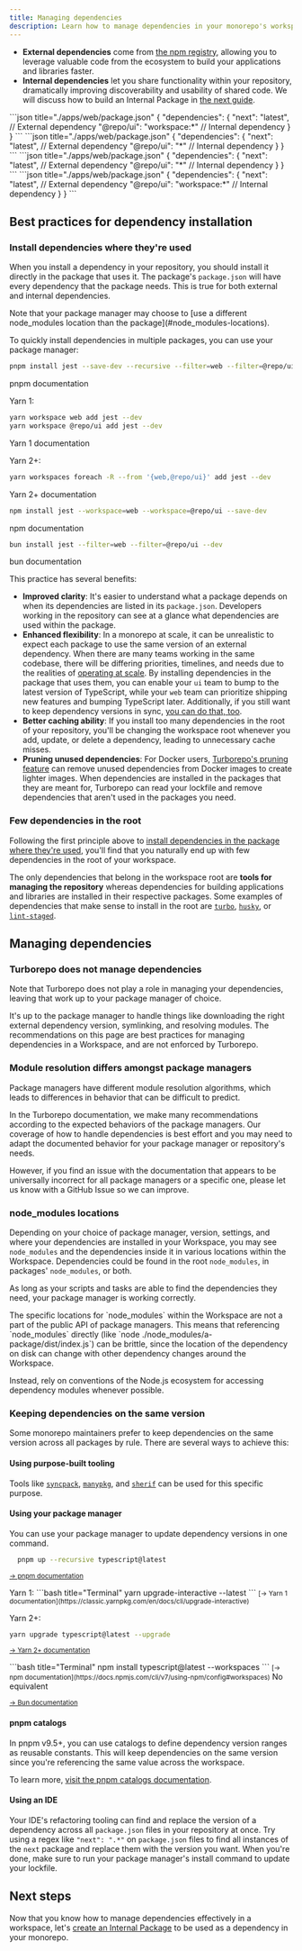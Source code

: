 ```yaml
---
title: Managing dependencies
description: Learn how to manage dependencies in your monorepo's workspace.
---
```



- **External dependencies** come from [the npm registry](https://www.npmjs.com/), allowing you to leverage valuable code from the ecosystem to build your applications and libraries faster.
- **Internal dependencies** let you share functionality within your repository, dramatically improving discoverability and usability of shared code. We will discuss how to build an Internal Package in [the next guide](/docs/crafting-your-repository/creating-an-internal-package).

<PackageManagerTabs>

<Tab value="pnpm">
```json title="./apps/web/package.json"
{
  "dependencies": {
    "next": "latest", // External dependency
    "@repo/ui": "workspace:*" // Internal dependency
  }
}
```
</Tab>

<Tab value="yarn">
```json title="./apps/web/package.json"
{
  "dependencies": {
    "next": "latest", // External dependency
    "@repo/ui": "*" // Internal dependency
  }
}
```
</Tab>

<Tab value="npm">
```json title="./apps/web/package.json"
{
  "dependencies": {
    "next": "latest", // External dependency
    "@repo/ui": "*" // Internal dependency
  }
}
```
</Tab>

<Tab value="bun (Beta)">
```json title="./apps/web/package.json"
{
  "dependencies": {
    "next": "latest", // External dependency
    "@repo/ui": "workspace:*" // Internal dependency
  }
}
```
</Tab>
</PackageManagerTabs>

## Best practices for dependency installation

### Install dependencies where they're used

When you install a dependency in your repository, you should install it directly in the package that uses it. The package's `package.json` will have every dependency that the package needs. This is true for both external and internal dependencies.

<Callout type="good-to-know">
  Note that your package manager may choose to [use a different node_modules
  location than the package](#node_modules-locations).
</Callout>

To quickly install dependencies in multiple packages, you can use your package manager:

<PackageManagerTabs>

<Tab value="pnpm">

```bash title="Terminal"
pnpm install jest --save-dev --recursive --filter=web --filter=@repo/ui --filter=@repo/web
```

<LinkToDocumentation href="https://pnpm.io/cli/recursive">pnpm documentation</LinkToDocumentation>
</Tab>

<Tab value="yarn">
Yarn 1:

```bash title="Terminal"
yarn workspace web add jest --dev
yarn workspace @repo/ui add jest --dev
```

<LinkToDocumentation href="https://classic.yarnpkg.com/en/docs/cli/add">
  Yarn 1 documentation
</LinkToDocumentation>

Yarn 2+:

```bash title="Terminal"
yarn workspaces foreach -R --from '{web,@repo/ui}' add jest --dev
```

<LinkToDocumentation href="https://yarnpkg.com/cli/workspaces/foreach#usage">
  Yarn 2+ documentation
</LinkToDocumentation>
</Tab>

<Tab value="npm">

```bash title="Terminal"
npm install jest --workspace=web --workspace=@repo/ui --save-dev
```

<LinkToDocumentation href="https://docs.npmjs.com/cli/v7/using-npm/config#workspace">npm documentation</LinkToDocumentation>
</Tab>

<Tab value="bun (Beta)">

```bash title="Terminal"
bun install jest --filter=web --filter=@repo/ui --dev
```

<LinkToDocumentation href="https://bun.sh/docs/install/workspaces">bun documentation</LinkToDocumentation>
</Tab>
</PackageManagerTabs>

This practice has several benefits:

- **Improved clarity**: It's easier to understand what a package depends on when its dependencies are listed in its `package.json`. Developers working in the repository can see at a glance what dependencies are used within the package.
- **Enhanced flexibility**: In a monorepo at scale, it can be unrealistic to expect each package to use the same version of an external dependency. When there are many teams working in the same codebase, there will be differing priorities, timelines, and needs due to the realities of [operating at scale](https://vercel.com/blog/how-to-scale-a-large-codebase). By installing dependencies in the package that uses them, you can enable your `ui` team to bump to the latest version of TypeScript, while your `web` team can prioritize shipping new features and bumping TypeScript later. Additionally, if you still want to keep dependency versions in sync, [you can do that, too](/docs/crafting-your-repository/managing-dependencies#keeping-dependencies-on-the-same-version).
- **Better caching ability**: If you install too many dependencies in the root of your repository, you'll be changing the workspace root whenever you add, update, or delete a dependency, leading to unnecessary cache misses.
- **Pruning unused dependencies**: For Docker users, [Turborepo's pruning feature](/docs/reference/prune) can remove unused dependencies from Docker images to create lighter images. When dependencies are installed in the packages that they are meant for, Turborepo can read your lockfile and remove dependencies that aren't used in the packages you need.

### Few dependencies in the root

Following the first principle above to [install dependencies in the package where they're used](#install-dependencies-where-theyre-used), you'll find that you naturally end up with few dependencies in the root of your workspace.

The only dependencies that belong in the workspace root are **tools for managing the repository** whereas dependencies for building applications and libraries are installed in their respective packages. Some examples of dependencies that make sense to install in the root are [`turbo`](https://www.npmjs.com/package/turbo), [`husky`](https://www.npmjs.com/package/husky), or [`lint-staged`](https://www.npmjs.com/package/lint-staged).

## Managing dependencies

### Turborepo does not manage dependencies

Note that Turborepo does not play a role in managing your dependencies, leaving that work up to your package manager of choice.

It's up to the package manager to handle things like downloading the right external dependency version, symlinking, and resolving modules. The recommendations on this page are best practices for managing dependencies in a Workspace, and are not enforced by Turborepo.

### Module resolution differs amongst package managers

Package managers have different module resolution algorithms, which leads to differences in behavior that can be difficult to predict.

In the Turborepo documentation, we make many recommendations according to the expected behaviors of the package managers. Our coverage of how to handle dependencies is best effort and you may need to adapt the documented behavior for your package manager or repository's needs.

However, if you find an issue with the documentation that appears to be universally incorrect for all package managers or a specific one, please let us know with a GitHub Issue so we can improve.

### node_modules locations

Depending on your choice of package manager, version, settings, and where your dependencies are installed in your Workspace, you may see `node_modules` and the dependencies inside it in various locations within the Workspace. Dependencies could be found in the root `node_modules`, in packages' `node_modules`, or both.

As long as your scripts and tasks are able to find the dependencies they need, your package manager is working correctly.

<Callout type="info" title="Referencing `node_modules` in your code">
The specific locations for `node_modules` within the Workspace are not a part of the public API of package managers. This means that referencing `node_modules` directly (like `node ./node_modules/a-package/dist/index.js`) can be brittle, since the location of the dependency on disk can change with other dependency changes around the Workspace.

Instead, rely on conventions of the Node.js ecosystem for accessing dependency modules whenever possible.

</Callout>

### Keeping dependencies on the same version

Some monorepo maintainers prefer to keep dependencies on the same version across all packages by rule. There are several ways to achieve this:

#### Using purpose-built tooling

Tools like [`syncpack`](https://www.npmjs.com/package/syncpack), [`manypkg`](https://www.npmjs.com/package/@manypkg/cli), and [`sherif`](https://www.npmjs.com/package/sherif) can be used for this specific purpose.

#### Using your package manager

You can use your package manager to update dependency versions in one command.

<PackageManagerTabs>

<Tab value="pnpm">

```bash title="Terminal"
  pnpm up --recursive typescript@latest
```

<small>[→ pnpm documentation](https://pnpm.io/cli/update#--recursive--r)</small>

</Tab>

<Tab value="yarn">
Yarn 1:
```bash title="Terminal"
yarn upgrade-interactive --latest
```
<small>[→ Yarn 1 documentation](https://classic.yarnpkg.com/en/docs/cli/upgrade-interactive)</small>

Yarn 2+:

```bash title="Terminal"
yarn upgrade typescript@latest --upgrade
```

<small>[→ Yarn 2+ documentation](https://yarnpkg.com/cli/up)</small>

</Tab>

<Tab value="npm">
```bash title="Terminal"
npm install typescript@latest --workspaces
```
  <small>[→ npm documentation](https://docs.npmjs.com/cli/v7/using-npm/config#workspaces)</small>

</Tab>

<Tab value="bun (Beta)">
No equivalent

<small>[→ Bun documentation](https://bun.sh/docs/install/workspaces)</small>

</Tab>
</PackageManagerTabs>

#### pnpm catalogs

In pnpm v9.5+, you can use catalogs to define dependency version ranges as reusable constants. This will keep dependencies on the same version since you're referencing the same value across the workspace.

To learn more, [visit the pnpm catalogs documentation](https://pnpm.io/catalogs).

#### Using an IDE

Your IDE's refactoring tooling can find and replace the version of a dependency across all `package.json` files in your repository at once. Try using a regex like `"next": ".*"` on `package.json` files to find all instances of the `next` package and replace them with the version you want. When you're done, make sure to run your package manager's install command to update your lockfile.

## Next steps

Now that you know how to manage dependencies effectively in a workspace, let's [create an Internal Package](/docs/crafting-your-repository/creating-an-internal-package) to be used as a dependency in your monorepo.
